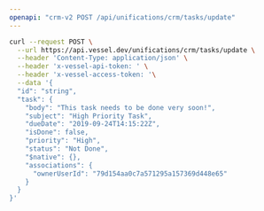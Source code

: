 ```yaml
---
openapi: "crm-v2 POST /api/unifications/crm/tasks/update"
---
```


<RequestExample>

```bash Request
curl --request POST \
  --url https://api.vessel.dev/unifications/crm/tasks/update \
  --header 'Content-Type: application/json' \
  --header 'x-vessel-api-token: ' \
  --header 'x-vessel-access-token: '\
  --data '{
  "id": "string",
  "task": {
    "body": "This task needs to be done very soon!",
    "subject": "High Priority Task",
    "dueDate": "2019-09-24T14:15:22Z",
    "isDone": false,
    "priority": "High",
    "status": "Not Done",
    "$native": {},
    "associations": {
      "ownerUserId": "79d154aa0c7a571295a157369d448e65"
    }
  }
}'
```

</RequestExample>



